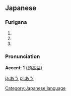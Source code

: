 ==Japanese==  
[[Category:Japanese language]]                         
===Furigana===
{{furigana|au}}
# {{japdef|会う|to [[meet]]}}
# {{japdef|合う|to [[match]] with, to be [[proper]]}}
# {{japdef|遭う|to [[meet]] with (misfortune)}}

===Pronunciation===

'''Accent: 1''' ([[頭高型]])

[[ja:あう]]
[[pl:あう]]
